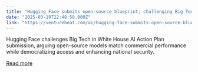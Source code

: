 ```yaml
---
title: "Hugging Face submits open-source blueprint, challenging Big Tech in White House AI policy fight"
date: "2025-03-19T22:48:58.000Z"
link: "https://venturebeat.com/ai/hugging-face-submits-open-source-blueprint-challenging-big-tech-in-white-house-ai-policy-fight/"
---
```


Hugging Face challenges Big Tech in White House AI Action Plan submission, arguing open-source models match commercial performance while democratizing access and enhancing national security.

[Read more](https://venturebeat.com/ai/hugging-face-submits-open-source-blueprint-challenging-big-tech-in-white-house-ai-policy-fight/)
